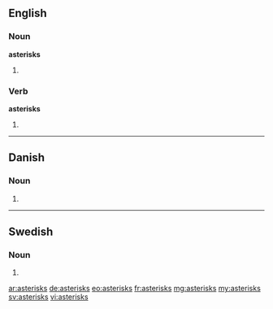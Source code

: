 ==English==

===Noun===
'''asterisks'''

# {{plural of|asterisk}}

===Verb===
'''asterisks'''

# {{third-person singular of|asterisk}}

----

==Danish==

===Noun===
{{head|da|noun form|g=c}}

# {{form of|genitive singular indefinite|asterisk|lang=da}}

----

==Swedish==

===Noun===
{{head|sv|noun form}}

# {{sv-noun-form-indef-gen|asterisk}}

[[ar:asterisks]]
[[de:asterisks]]
[[eo:asterisks]]
[[fr:asterisks]]
[[mg:asterisks]]
[[my:asterisks]]
[[sv:asterisks]]
[[vi:asterisks]]